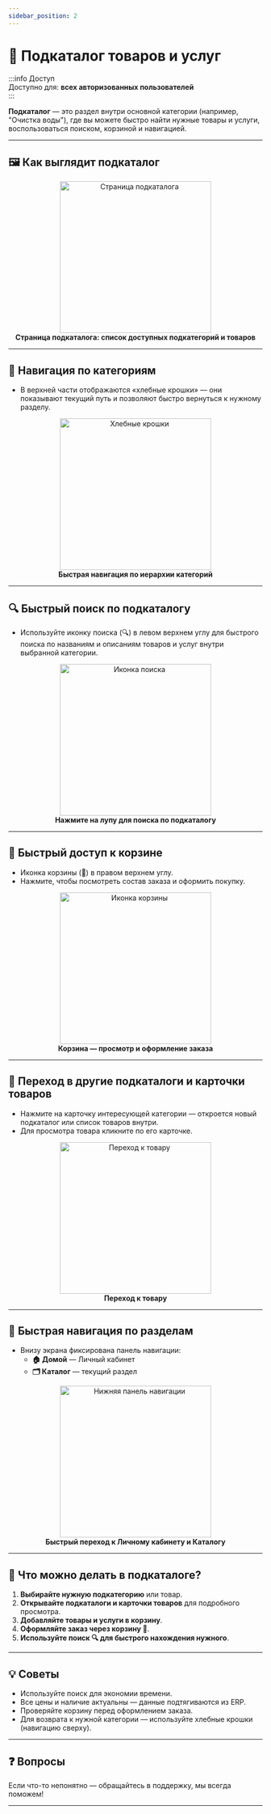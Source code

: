 ```yaml
---
sidebar_position: 2
---
```



# 📁 Подкаталог товаров и услуг

:::info Доступ  
Доступно для: **всех авторизованных пользователей**  
:::

**Подкаталог** — это раздел внутри основной категории (например, "Очистка воды"), где вы можете быстро найти нужные товары и услуги, воспользоваться поиском, корзиной и навигацией.

---

## 🖼️ Как выглядит подкаталог

<div align="center">
  <img src="/img/sub-catalog/sub_catalog_main.png" alt="Страница подкаталога" width="300" />
  <figcaption><b>Страница подкаталога: список доступных подкатегорий и товаров</b></figcaption>
</div>

---

## 🧭 Навигация по категориям

- В верхней части отображаются «хлебные крошки» — они показывают текущий путь и позволяют быстро вернуться к нужному разделу.

<div align="center">
  <img src="/img/sub-catalog/sub_catalog_breadcrumbs.png" alt="Хлебные крошки" width="300" />
  <figcaption><b>Быстрая навигация по иерархии категорий</b></figcaption>
</div>

---

## 🔍 Быстрый поиск по подкаталогу

- Используйте иконку поиска (🔍) в левом верхнем углу для быстрого поиска по названиям и описаниям товаров и услуг внутри выбранной категории.

<Link to="/catalog/search">
  <div align="center">
      <img src="/img/catalog/catalog_search.png" alt="Иконка поиска" width="300" />
      <figcaption><b>Нажмите на лупу для поиска по подкаталогу</b></figcaption>
  </div>
</Link>

---

## 🛒 Быстрый доступ к корзине

- Иконка корзины (🛒) в правом верхнем углу.  
- Нажмите, чтобы посмотреть состав заказа и оформить покупку.

<Link to="/cart/cart-widget">
  <div align="center">
      <img src="/img/catalog/catalog_cart.png" alt="Иконка корзины" width="300" />
      <figcaption><b>Корзина — просмотр и оформление заказа</b></figcaption>
  </div>
</Link>

---

## 📂 Переход в другие подкаталоги и карточки товаров

- Нажмите на карточку интересующей категории — откроется новый подкаталог или список товаров внутри.
- Для просмотра товара кликните по его карточке.

<Link to="/catalog/product">
  <div align="center">
      <img src="/img/sub-catalog/sub_catalog_click.png" alt="Переход к товару" width="300" />
      <figcaption><b>Переход к товару</b></figcaption>
  </div>
</Link>

---

## 🧭 Быстрая навигация по разделам

- Внизу экрана фиксирована панель навигации:
  - <b>🏠 Домой</b> — <Link to="/category/личный-кабинет">Личный кабинет</Link>
  - <b>🗂️ Каталог</b> — текущий раздел

<div align="center">
  <img src="/img/catalog/catalog_navigation.png" alt="Нижняя панель навигации" width="300" />
  <figcaption><b>Быстрый переход к Личному кабинету и Каталогу</b></figcaption>
</div>

---

## 📝 Что можно делать в подкаталоге?

1. **Выбирайте нужную подкатегорию** или товар.
2. **Открывайте подкаталоги и карточки товаров** для подробного просмотра.
3. **Добавляйте товары и услуги в корзину**.
4. **Оформляйте заказ через корзину 🛒**.
5. **Используйте поиск 🔍 для быстрого нахождения нужного**.

---

## 💡 Советы

- Используйте поиск для экономии времени.
- Все цены и наличие актуальны — данные подтягиваются из ERP.
- Проверяйте корзину перед оформлением заказа.
- Для возврата к нужной категории — используйте хлебные крошки (навигацию сверху).

---

## ❓ Вопросы

Если что-то непонятно — обращайтесь в поддержку, мы всегда поможем!

---
